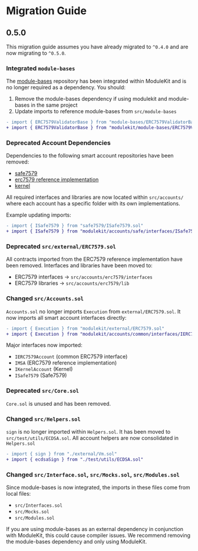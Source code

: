 # Migration Guide

## 0.5.0

This migration guide assumes you have already migrated to `^0.4.0` and are now migrating to `^0.5.0`.

### Integrated `module-bases` 

The [module-bases](https://github.com/rhinestonewtf/module-bases) repository has been integrated within ModuleKit and is no longer required as a dependency. You should:

1. Remove the module-bases dependency if using modulekit and module-bases in the same project
2. Update imports to reference module-bases from `src/module-bases`

```diff
- import { ERC7579ValidatorBase } from "module-bases/ERC7579ValidatorBase.sol"
+ import { ERC7579ValidatorBase } from "modulekit/module-bases/ERC7579ValidatorBase.sol"
```

### Deprecated Account Dependencies 

Dependencies to the following smart account repositories have been removed:
- [safe7579](https://github.com/rhinestonewtf/safe7579)
- [erc7579 reference implementation](https://github.com/erc7579/erc7579-implementation)
- [kernel](https://github.com/zerodevapp/kernel)

All required interfaces and libraries are now located within `src/accounts/` where each account has a specific folder with its own implementations.

Example updating imports:

```diff
- import { ISafe7579 } from "safe7579/ISafe7579.sol"
+ import { ISafe7579 } from "modulekit/accounts/safe/interfaces/ISafe7579.sol"
```

### Deprecated `src/external/ERC7579.sol`

All contracts imported from the ERC7579 reference implementation have been removed. Interfaces and libraries have been moved to:

- ERC7579 interfaces -> `src/accounts/erc7579/interfaces`
- ERC7579 libraries -> `src/accounts/erc7579/lib`

### Changed `src/Accounts.sol`

`Accounts.sol` no longer imports `Execution` from `external/ERC7579.sol`. It now imports all smart account interfaces directly:

```diff
- import { Execution } from "modulekit/external/ERC7579.sol"
+ import { Execution } from "modulekit/accounts/common/interfaces/IERC7579Account.sol"
```

Major interfaces now imported:
- `IERC7579Account` (common ERC7579 interface)  
- `IMSA` (ERC7579 reference implementation)
- `IKernelAccount` (Kernel)
- `ISafe7579` (Safe7579)

### Deprecated `src/Core.sol`

`Core.sol` is unused and has been removed.

### Changed `src/Helpers.sol`

`sign` is no longer imported within `Helpers.sol`. It has been moved to `src/test/utils/ECDSA.sol`. All account helpers are now consolidated in `Helpers.sol`

```diff
- import { sign } from "./external/Vm.sol"
+ import { ecdsaSign } from "./test/utils/ECDSA.sol" 
```

### Changed `src/Interface.sol`, `src/Mocks.sol`, `src/Modules.sol`

Since module-bases is now integrated, the imports in these files come from local files:
- `src/Interfaces.sol`
- `src/Mocks.sol` 
- `src/Modules.sol`

If you are using module-bases as an external dependency in conjunction with ModuleKit, this could cause compiler issues. We recommend removing the module-bases dependency and only using ModuleKit.